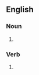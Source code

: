 ==English==

===Noun===
{{head|en|noun plural form}}

# {{plural of|slather|lang=en}}

===Verb===
{{head|en|verb form}}

# {{en-third-person singular of|slather}}